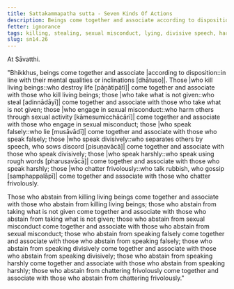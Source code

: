 ```yaml
---
title: Sattakammapatha sutta - Seven Kinds Of Actions
description: Beings come together and associate according to disposition. Those who speak divisively come together and associate with those who speak divisively; and six other kinds of actions are mentioned.
fetter: ignorance
tags: killing, stealing, sexual misconduct, lying, divisive speech, harsh speech, frivolous chatter, beings, friendship, sn, sn12-21, sn14
slug: sn14.26
---
```


At Sāvatthi.

"Bhikkhus, beings come together and associate |according to disposition::in line with their mental qualities or inclinations [dhātuso]|. Those |who kill living beings::who destroy life [pāṇātipātī]| come together and associate with those who kill living beings; those |who take what is not given::who steal [adinnādāyī]| come together and associate with those who take what is not given; those |who engage in sexual misconduct::who harm others through sexual activity [kāmesumicchācārī]| come together and associate with those who engage in sexual misconduct; those |who speak falsely::who lie [musāvādī]| come together and associate with those who speak falsely; those |who speak divisively::who separates others by speech, who sows discord [pisuṇavācā]| come together and associate with those who speak divisively; those |who speak harshly::who speak using rough words [pharusavācā]| come together and associate with those who speak harshly; those |who chatter frivolously::who talk rubbish, who gossip [samphappalāpī]| come together and associate with those who chatter frivolously.

Those who abstain from killing living beings come together and associate with those who abstain from killing living beings; those who abstain from taking what is not given come together and associate with those who abstain from taking what is not given; those who abstain from sexual misconduct come together and associate with those who abstain from sexual misconduct; those who abstain from speaking falsely come together and associate with those who abstain from speaking falsely; those who abstain from speaking divisively come together and associate with those who abstain from speaking divisively; those who abstain from speaking harshly come together and associate with those who abstain from speaking harshly; those who abstain from chattering frivolously come together and associate with those who abstain from chattering frivolously."